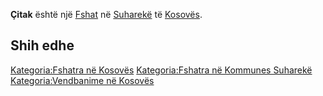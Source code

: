 {{Fshat në Kosovës
 | Emri                = Çitak
| sqi_N_name = Çitak
| sqi_N_FULL_NAME_RO = Çitak
| sqi_N_FULL_NAME_ND_RO = Citak
| sqi_N_SORT_NAME_RG = CITAK
| sqi_N_FULL_NAME_RG = Çitak
| sqi_N_FULL_NAME_ND_RG = Citak
| srp_N_name = Čitak
| srp_N_FULL_NAME_RO = Čitak
| srp_N_FULL_NAME_ND_RO = Citak
| srp_N_SORT_NAME_RG = CITAK
| srp_N_FULL_NAME_RG = Čitak
| srp_N_FULL_NAME_ND_RG = Citak
| srp_NS_name = Читак
| srp_NS_FULL_NAME_RO = Читак
| srp_NS_FULL_NAME_ND_RO = Читак
| srp_NS_SORT_NAME_RG = ЧИТАК
| srp_NS_FULL_NAME_RG = Читак
| srp_NS_FULL_NAME_ND_RG = Читак
| srp_V_name = Čitaci
| srp_V_FULL_NAME_RO = Čitaci
| srp_V_FULL_NAME_ND_RO = Citaci
| srp_V_SORT_NAME_RG = CITACI
| srp_V_FULL_NAME_RG = Čitaci
| srp_V_FULL_NAME_ND_RG = Citaci

 | Emri (Rasa dhanore) = 
 | Figura              = 
 | Shteti              = Kosovo
 | Komuna              = Suharekë
 | Kodi postar         = 
 | Sipërfaqja          = 

 | Popullsia           = 

 | Regj. i popullsisë  = 
 | Dend. e popullsisë  = 
 | Faqja zyrtare       = 
 <!--- Koordinatat ----> 
 | Gjerësia            = 42.788611
 | Gjatësia            = 20.662222
 | Lartësia            = 
}}
'''Çitak''' është një [[Fshat]] në [[Suharekë]] të [[Kosovës]].

<!-- == Gjeografia == -->
<!-- == Historia == -->
<!-- == Demografia == -->
== Shih edhe ==
{{Komuna Suharekë}}
{{Kosovo-Administrata-Cung}}

[[Kategoria:Fshatra në Kosovës]]
[[Kategoria:Fshatra në Kommunes Suharekë]]
[[Kategoria:Vendbanime në Kosovës]]